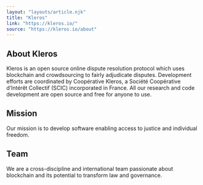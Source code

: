 ```yaml
---
layout: "layouts/article.njk"
title: "Kleros"
link: "https://kleros.io/"
source: "https://kleros.io/about"
---
```


<h2>About Kleros</h2>

Kleros is an open source online dispute resolution protocol which uses blockchain and crowdsourcing to fairly adjudicate disputes. Development efforts are coordinated by Coopérative Kleros, a Société Coopérative d’Intérêt Collectif (SCIC) incorporated in France. All our research and code development are open source and free for anyone to use.

<h2>Mission</h2>

Our mission is to develop software enabling access to justice and individual freedom.

<h2>Team</h2>

We are a cross-discipline and international team passionate about blockchain and its potential to transform law and governance.